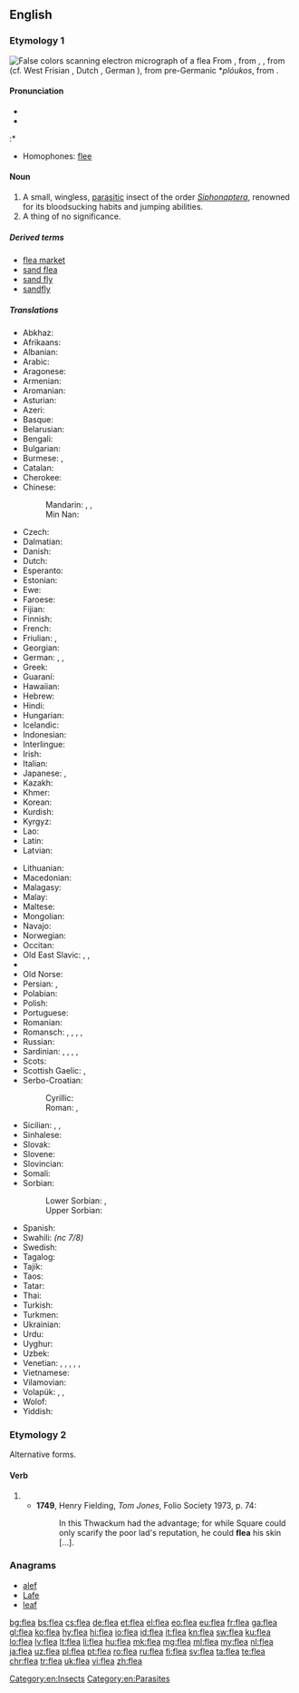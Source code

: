 {{also|fleá}}
==English==
{{wikipedia}}

===Etymology 1===
[[File:Flea Scanning Electron Micrograph False Color.jpg|thumb|False colors scanning electron micrograph of a flea]]
From {{etyl|enm|en}} {{term|fle|lang=enm}}, from {{etyl|ang|en}} {{m|ang|flēah}}, {{m|ang|flēa}}, from {{etyl|gem-pro|en}} {{m|gem-pro|*flauhaz}} (cf. West Frisian {{term|flie|lang=fy}}, Dutch {{term|vlo|lang=nl}}, German {{term|Floh|lang=de}}), from pre-Germanic *''plóukos'', from {{etyl|ine-pro|en}} {{m|ine-pro|*plúsis}}.

====Pronunciation====
* {{IPA|/fliː/|lang=en}}
* {{audio|en-us-flea.ogg|Audio (US)|lang=en}}

:* {{rhymes|iː|lang=en}}
* Homophones: [[flee]]

====Noun====
{{en-noun}}

# A small, wingless, [[parasitic]] insect of the order ''[[Siphonaptera]]'', renowned for its bloodsucking habits and jumping abilities.
# A thing of no significance.<!--See "dead dog"-->

=====Derived terms=====
* [[flea market]]
* [[sand flea]]
* [[sand fly]]
* [[sandfly]]

=====Translations=====
{{trans-top|parasitic insect}}
* Abkhaz: {{t|ab|аӡ|tr=aʒ|sc=Cyrl}}
* Afrikaans: {{t|af|vlooi}}
* Albanian: {{t+|sq|plesht|m}}
* Arabic: {{t|ar|برغوث|m|tr=burġūṯ}}
* Aragonese: {{t|an|pulz}}
* Armenian: {{t|hy|լու|tr=lu}}
* Aromanian: {{t|rup|puric}}
* Asturian: {{t|ast|pulga|f}}
* Azeri: {{t+|az|birə}}
* Basque: {{t|eu|arkakuso}}
* Belarusian: {{t|be|блыха|f|tr=blyxá|sc=Cyrl}}
* Bengali: {{t|bn|উপমক্ষিকা|tr=upômôkshika|sc=Beng}}
* Bulgarian: {{t+|bg|бълха|f|tr=bǎlhá}}
* Burmese: {{t+|my|လှေး|tr=hlei:|sc=Mymr}}, {{t+|my|အလှေး|tr=ahlei:|sc=Mymr}}
* Catalan: {{t+|ca|puça|f}}
* Cherokee: {{t|chr|ᏣᏑᎦ|tr=tsasuga|sc=Cher}}
* Chinese:
*: Mandarin: {{t+|cmn|蚤|tr=zǎo|sc=Hani}}, {{t+|cmn|跳蚤|tr=tiàozǎo|sc=Hani}}, {{t+|cmn|虼蚤|tr=gèzǎo|sc=Hani}}
*: Min Nan: {{t|nan|ka-cháu}}
* Czech: {{t+|cs|blecha|f}}
* Dalmatian: {{t|dlm|pulco|m}}
* Danish: {{t|da|loppe|c}}
* Dutch: {{t+|nl|vlo|f}}
* Esperanto: {{t+|eo|pulo}}
* Estonian: {{t|et|kirp}}
* Ewe: {{t|ee|dosu|n}}
* Faroese: {{t|fo|loppa|f}}
* Fijian: {{t+|fj|kutu}}
* Finnish: {{t+|fi|kirppu}}
* French: {{t+|fr|puce|f}}
* Friulian: {{t|fur|pulç|f}}, {{t|fur|pulč|f}}
* Georgian: {{t|ka|რწყილი|tr=rts‘q‘ili|sc=Geor}}
* German: {{qualifier|♂♀}} {{t+|de|Floh|m}}, {{qualifier|♂}} {{t|de|Flohmännchen|n}}, {{qualifier|♀}} {{t|de|Flohweibchen|n}}
* Greek: {{t+|el|ψύλλος|m|tr=psýllos}}
* Guaraní: {{t|gn|tûngusu}}
* Hawaiian: {{t|haw|'uku}}
* Hebrew: {{t|he|פרעוש|tr=par'ósh|sc=Hebr}}
* Hindi: {{t|hi|पिस्सू|tr=pissū|sc=Deva}}
* Hungarian: {{t+|hu|bolha}}
* Icelandic: {{t+|is|fló|f}}
* Indonesian: {{t+|id|pinjal}}
* Interlingue: {{t|ie|pulce}}
* Irish: {{t+|ga|dreancaid|f}}
* Italian: {{t+|it|pulce|f}}
* Japanese: {{t+|ja|蚤|tr=のみ, nomi}}, {{t|ja|ノミ|tr=nomi}}
* Kazakh: {{t|kk|бүрге|tr=bürge|sc=Cyrl}}
* Khmer: {{t|km|ចៃឆ្កែ|tr=jai chgai|sc=Khmr}}
* Korean: {{t+|ko|벼룩|sc=Kore}}
* Kurdish: {{t+|ku|kêç}}
* Kyrgyz: {{t|ky|бүргө|tr=bürgö|sc=Cyrl}}
* Lao: {{t|lo|ໝັດ|tr=mat|sc=Laoo}}
* Latin: {{t+|la|pulex|m}}
* Latvian: {{t+|lv|blusa|f}}
{{trans-mid}}
* Lithuanian: {{t+|lt|blusa|f}}
* Macedonian: {{t|mk|болва|f|tr=bólva|sc=Cyrl}}
* Malagasy: {{t+|mg|parasy}}
* Malay: {{t|ms|pinjal}}
* Maltese: {{t|mt|bergħud|m}}
* Mongolian: {{t|mn|нохой бөөс|tr=nohoy böös|sc=Cyrl}}
* Navajo: {{t|nv|yaaʼ}}
* Norwegian: {{t|no|loppe|f}}
* Occitan: {{t|oc|piusa|f}}
* Old East Slavic: {{t|orv|блъха|f}}, {{t|orv|блоха|f}}, {{t|orv|бълоха|f}}
* {{trreq|ang}}
* Old Norse: {{t|non|fló|f}}
* Persian: {{t+|fa|کک|tr=kak}}, {{t+|fa|کیک|tr=kayk}}
* Polabian: {{t|pox|blåxă|f}}
* Polish: {{t+|pl|pchła|f}}
* Portuguese: {{t+|pt|pulga|f}}
* Romanian: {{t+|ro|purice|m}}
* Romansch: {{t|rm|pilesch}}, {{t|rm|pelisch}}, {{t|rm|pelesch}}, {{t|rm|pülesch}}, {{t|rm|pülsch}}
* Russian: {{t+|ru|блоха|f|tr=bloxá}}
* Sardinian: {{t|sc|puighi}}, {{t|sc|puliche}}, {{t|sc|pulige}}, {{t|sc|pulighe}}, {{t|sc|pulixi}}
* Scots: {{t|sco|flae}}
* Scottish Gaelic: {{t|gd|deargad|f}}, {{t|gd|deargann|f}}
* Serbo-Croatian:
*: Cyrillic: {{t|sh|бу̀ва|f}}
*: Roman: {{t|sh|bùva|f}}, {{t|sh|bùha|f}}
* Sicilian: {{t+|scn|pùlici}}, {{t+|scn|puci}}, {{t+|scn|purci}}
* Sinhalese: {{t|si|බලුමැක්‍කා|tr=balumækkā|sc=Sinh}}
* Slovak: {{t|sk|blcha|f}}
* Slovene: {{t|sl|bólha|f}}
* Slovincian: {{t|zlw-slv|pχlȧ̃|f}}
* Somali: {{t|so|booddo}}
* Sorbian:
*: Lower Sorbian: {{t|dsb|pcha|f}}, {{t|dsb|bcha|f}}
*: Upper Sorbian: {{t|hsb|pcha|f}}
* Spanish: {{t+|es|pulga|f}}
* Swahili: {{t+|sw|kiroboto}} ''(nc 7/8)''
* Swedish: {{t+|sv|loppa|c}}
* Tagalog: {{t|tl|pulgas}}
* Tajik: {{t|tg|кайк|tr=kayk|sc=Cyrl}}
* Taos: {{t|twf|phìayána}}
* Tatar: {{t+|tt|борча|tr=borça|sc=Cyrl}}
* Thai: {{t|th|หมัด|tr=màt|sc=Thai}}
* Turkish: {{t+|tr|pire}}
* Turkmen: {{t+|tk|büre}}
* Ukrainian: {{t+|uk|блоха|f|tr=bloxá}}
* Urdu: {{t|ur|پسو|tr=pissū|sc=ur-Arab}}
* Uyghur: {{t|ug|بۈرگە|sc=ug-Arab}}
* Uzbek: {{t+|uz|burga}}
* Venetian: {{t|vec|pulç}}, {{t|vec|pulxo}}, {{t|vec|polxe}}, {{t|vec|pulexe}}, {{t|vec|pułexe}}, {{t|vec|pułega}}
* Vietnamese: {{t|vi|con bọ chét}}
* Vilamovian: {{t|wym|fłuch|m}}
* Volapük: {{qualifier|♂♀}} {{t+|vo|flib}}, {{qualifier|♂}} {{t|vo|hiflib}}, {{qualifier|♀}} {{t|vo|jiflib}}
* Wolof: {{t+|wo|fel|alt=fel wi}}
* Yiddish: {{t|yi|פֿלױ|tr=floy|sc=Hebr}}
{{trans-bottom}}

===Etymology 2===
Alternative forms.

====Verb====
{{head|en|verb}}

# {{obsolete spelling of|flay|lang=en}}
#* '''1749''', Henry Fielding, ''Tom Jones'', Folio Society 1973, p. 74:
#*: In this Thwackum had the advantage; for while Square could only scarify the poor lad's reputation, he could '''flea''' his skin [...].

===Anagrams===
* [[alef#English|alef]]
* [[Lafe#English|Lafe]]
* [[leaf#English|leaf]]

[[Category:en:Insects]]
[[Category:en:Parasites]]

[[bg:flea]]
[[bs:flea]]
[[cs:flea]]
[[de:flea]]
[[et:flea]]
[[el:flea]]
[[eo:flea]]
[[eu:flea]]
[[fr:flea]]
[[ga:flea]]
[[gl:flea]]
[[ko:flea]]
[[hy:flea]]
[[hi:flea]]
[[io:flea]]
[[id:flea]]
[[it:flea]]
[[kn:flea]]
[[sw:flea]]
[[ku:flea]]
[[lo:flea]]
[[lv:flea]]
[[lt:flea]]
[[li:flea]]
[[hu:flea]]
[[mk:flea]]
[[mg:flea]]
[[ml:flea]]
[[my:flea]]
[[nl:flea]]
[[ja:flea]]
[[uz:flea]]
[[pl:flea]]
[[pt:flea]]
[[ro:flea]]
[[ru:flea]]
[[fi:flea]]
[[sv:flea]]
[[ta:flea]]
[[te:flea]]
[[chr:flea]]
[[tr:flea]]
[[uk:flea]]
[[vi:flea]]
[[zh:flea]]